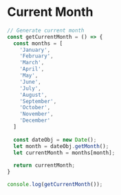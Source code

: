 # Current Month
```js filename="currentMonth.js" copy
// Generate current month
const getCurrentMonth = () => {
  const months = [
    'January',
    'February',
    'March',
    'April',
    'May',
    'June',
    'July',
    'August',
    'September',
    'October',
    'November',
    'December'
  ]
  
  const dateObj = new Date();
  let month = dateObj.getMonth();
  let currentMonth = months[month];
  
  return currentMonth;
}

console.log(getCurrentMonth());
```